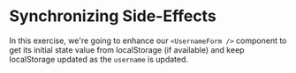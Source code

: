 # Synchronizing Side-Effects

In this exercise, we're going to enhance our `<UsernameForm />` component to get
its initial state value from localStorage (if available) and keep localStorage
updated as the `username` is updated.

